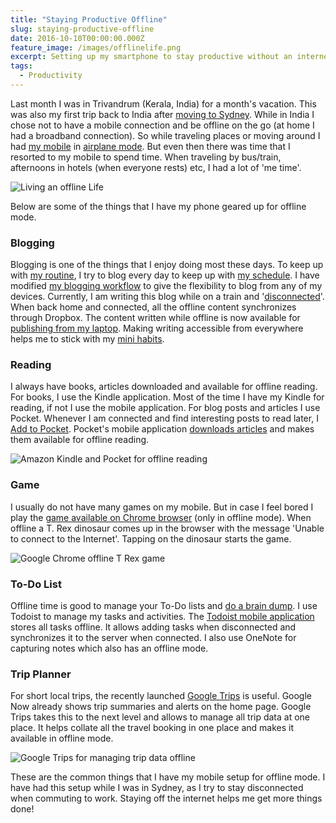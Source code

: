 ```yaml
---
title: "Staying Productive Offline"
slug: staying-productive-offline
date: 2016-10-10T00:00:00.000Z
feature_image: /images/offlinelife.png
excerpt: Setting up my smartphone to stay productive without an internet connection.
tags:
  - Productivity
---
```

Last month I was in Trivandrum (Kerala, India) for a month's vacation. This was also my first trip back to India after [moving to Sydney](/blog/finding-a-job-abroad/). While in India I chose not to have a mobile connection and be offline on the go (at home I had a broadband connection). So while traveling places or moving around I had [my mobile](/blog/review-two-months-and-counting-android-and-nexus-5/) in [airplane mode](https://en.wikipedia.org/wiki/Airplane_mode). But even then there was time that I resorted to my mobile to spend time. When traveling by bus/train, afternoons in hotels (when everyone rests) etc, I had a lot of 'me time'.

![Living an offline Life](/images/offlinelife.png)

Below are some of the things that I have my phone geared up for offline mode.

### Blogging

Blogging is one of the things that I enjoy doing most these days. To keep up with [my routine](/blog/morning-routine/), I try to blog every day to keep up with [my schedule](/blog/blogging-schedule/). I have modified [my blogging workflow](/blog/optimizing-octopress-workflow-for-new-posts/) to give the flexibility to blog from any of my devices. Currently, I am writing this blog while on a train and '[disconnected](https://en.wikipedia.org/wiki/Online_and_offline)'. When back home and connected, all the offline content synchronizes through Dropbox. The content written while offline is now available for [publishing from my laptop](/blog/continuos-delivery-of-octopress-blog-using-travisci-and-docker/). Making writing accessible from everywhere helps me to stick with my [mini habits](/blog/morning-routine/).

### Reading

I always have books, articles downloaded and available for offline reading. For books, I use the Kindle application. Most of the time I have my Kindle for reading, if not I use the mobile application. For blog posts and articles I use Pocket. Whenever I am connected and find interesting posts to read later, I [Add to Pocket](https://getpocket.com/add/?ep=1). Pocket's mobile application [downloads articles](https://help.getpocket.com/article/960-using-pocket-offline-on-android) and makes them available for offline reading.

![Amazon Kindle and Pocket for offline reading](/images/offlinelife_reading.png)

### Game

I usually do not have many games on my mobile. But in case I feel bored I play the [game available on Chrome browser](http://mashable.com/2014/09/25/chrome-t-rex-game/) (only in offline mode). When offline a T. Rex dinosaur comes up in the browser with the message 'Unable to connect to the Internet'. Tapping on the dinosaur starts the game.

![Google Chrome offline T Rex game](/images/offlinelife_chrome_game.gif)

### To-Do List

Offline time is good to manage your To-Do lists and [do a brain dump](/blog/morning-routine/). I use Todoist to manage my tasks and activities. The [Todoist mobile application](https://support.todoist.com/hc/en-us/articles/205383721-Apps) stores all tasks offline. It allows adding tasks when disconnected and synchronizes it to the server when connected. I also use OneNote for capturing notes which also has an offline mode.

### Trip Planner

For short local trips, the recently launched [Google Trips](https://get.google.com/trips/) is useful. Google Now already shows trip summaries and alerts on the home page. Google Trips takes this to the next level and allows to manage all trip data at one place. It helps collate all the travel booking in one place and makes it available in offline mode.

![Google Trips for managing trip data offline](/images/offlinelife_trips.png)

These are the common things that I have my mobile setup for offline mode. I have had this setup while I was in Sydney, as I try to stay disconnected when commuting to work. Staying off the internet helps me get more things done!
